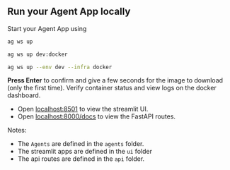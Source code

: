 ## Run your Agent App locally

Start your Agent App using

<CodeGroup>

```bash terminal
ag ws up
```

```bash shorthand
ag ws up dev:docker
```

```bash full options
ag ws up --env dev --infra docker
```

</CodeGroup>

**Press Enter** to confirm and give a few seconds for the image to download (only the first time). Verify container status and view logs on the docker dashboard.

- Open [localhost:8501](http://localhost:8501) to view the streamlit UI.
- Open [localhost:8000/docs](http://localhost:8000/docs) to view the FastAPI routes.

Notes:
- The `Agents` are defined in the `agents` folder.
- The streamlit apps are defined in the `ui` folder
- The api routes are defined in the `api` folder.
